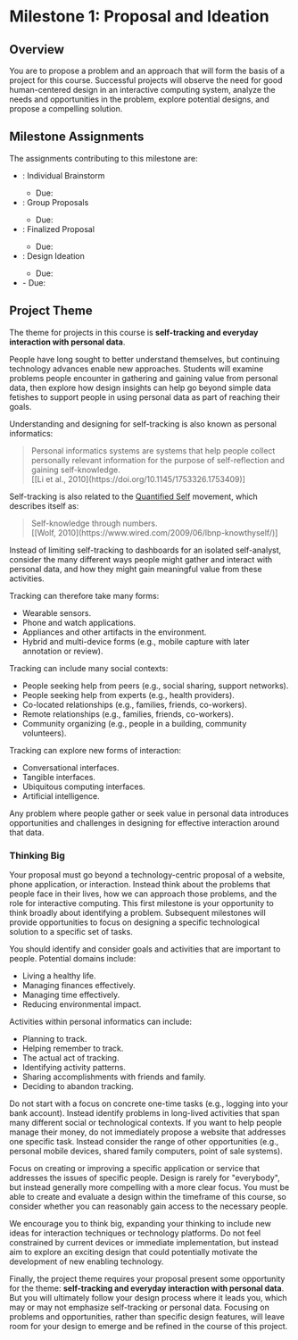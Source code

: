 
# Milestone 1: Proposal and Ideation

<UnderDevelopment display={true} />

## Overview

You are to propose a problem and an approach that will form the basis of a project for this course.
Successful projects will observe the need for good human-centered design in an interactive computing system,
analyze the needs and opportunities in the problem, explore potential designs, and propose a compelling solution.

## Milestone Assignments

The assignments contributing to this milestone are:

- <SiteLink linkKey={SiteLinks.assignment_1_1_top}/>: Individual Brainstorm
  - Due: <AssignmentDueDateTime assignmentKey={calendarData.assignments.assignment_1_1} />
- <SiteLink linkKey={SiteLinks.assignment_1_2_top}/>: Group Proposals
  - Due: <AssignmentDueDateTime assignmentKey={calendarData.assignments.assignment_1_2} />
- <SiteLink linkKey={SiteLinks.assignment_1_3_top}/>: Finalized Proposal
  - Due: <AssignmentDueDateTime assignmentKey={calendarData.assignments.assignment_1_3} />
- <SiteLink linkKey={SiteLinks.assignment_1_4_top}/>: Design Ideation
  - Due: <AssignmentDueDateTime assignmentKey={calendarData.assignments.assignment_1_4} />
- <SiteLink linkKey={SiteLinks.milestone_1_report_top}/>
  - Due: <AssignmentDueDateTime assignmentKey={calendarData.assignments.milestone_1_report} />

## Project Theme

The theme for projects in this course is __self-tracking and everyday interaction with personal data__.

People have long sought to better understand themselves, but continuing technology advances enable new approaches.
Students will examine problems people encounter in gathering and gaining value from personal data,
then explore how design insights
can help go beyond simple data fetishes to support people in using personal data as part of reaching their goals.

Understanding and designing for self-tracking is also known as personal informatics:

<blockquote className="blockquote">
  Personal informatics systems are systems that help people collect
  personally relevant information for the purpose of self-reflection and gaining self-knowledge.
  <footer className="blockquote-footer">
    [[Li et al., 2010](https://doi.org/10.1145/1753326.1753409)]
  </footer>
</blockquote>

Self-tracking is also related to the [Quantified Self](http://quantifiedself.com/) movement, which describes itself as:

<blockquote className="blockquote">
  Self-knowledge through numbers.
  <footer className="blockquote-footer">
    [[Wolf, 2010](https://www.wired.com/2009/06/lbnp-knowthyself/)]
  </footer>
</blockquote>

Instead of limiting self-tracking to dashboards for an isolated self-analyst,
consider the many different ways people might gather and interact with personal data,
and how they might gain meaningful value from these activities.

Tracking can therefore take many forms:

- Wearable sensors.
- Phone and watch applications.
- Appliances and other artifacts in the environment.
- Hybrid and multi-device forms (e.g., mobile capture with later annotation or review).

Tracking can include many social contexts:

- People seeking help from peers (e.g., social sharing, support networks).
- People seeking help from experts (e.g., health providers).
- Co-located relationships (e.g., families, friends, co-workers).
- Remote relationships (e.g., families, friends, co-workers).
- Community organizing (e.g., people in a building, community volunteers).

Tracking can explore new forms of interaction:

- Conversational interfaces.
- Tangible interfaces.
- Ubiquitous computing interfaces.
- Artificial intelligence.

Any problem where people gather or seek value in personal data
introduces opportunities and challenges in designing for effective interaction around that data.

### Thinking Big

Your proposal must go beyond a technology-centric proposal of a website, phone application, or interaction.
Instead think about the problems that people face in their lives,
how we can approach those problems, and the role for interactive computing.
This first milestone is your opportunity to think broadly about identifying a problem.
Subsequent milestones will provide opportunities to focus on designing a specific technological solution to a specific set of tasks.

You should identify and consider goals and activities that are important to people. Potential domains include:

 - Living a healthy life.
 - Managing finances effectively.
 - Managing time effectively.
 - Reducing environmental impact.

Activities within personal informatics can include:

 - Planning to track.
 - Helping remember to track.
 - The actual act of tracking.
 - Identifying activity patterns.
 - Sharing accomplishments with friends and family.
 - Deciding to abandon tracking.

Do not start with a focus on concrete one-time tasks (e.g., logging into your bank account).
Instead identify problems in long-lived activities that span many different social or technological contexts.
If you want to help people manage their money, do not immediately propose a website that addresses one specific task.
Instead consider the range of other opportunities (e.g., personal mobile devices, shared family computers, point of sale systems).

Focus on creating or improving a specific application or service that addresses the issues of specific people.
Design is rarely for "everybody", but instead generally more compelling with a more clear focus.
You must be able to create and evaluate a design within the timeframe of this course,
so consider whether you can reasonably gain access to the necessary people.

We encourage you to think big, expanding your thinking to include new ideas for interaction techniques or technology platforms.
Do not feel constrained by current devices or immediate implementation,
but instead aim to explore an exciting design that could potentially motivate the development of new enabling technology.

Finally, the project theme requires your proposal present some opportunity for the theme:
__self-tracking and everyday interaction with personal data__.
But you will ultimately follow your design process where it leads you, which may or may not emphasize self-tracking or personal data.
Focusing on problems and opportunities, rather than specific design features,
will leave room for your design to emerge and be refined in the course of this project.
